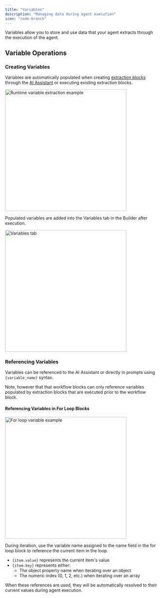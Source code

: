 ```yaml
---
title: "Variables"
description: "Managing data during agent execution"
icon: "code-branch"
---
```


Variables allow you to store and use data that your agent extracts through the execution of the agent.

## Variable Operations

### Creating Variables

Variables are automatically populated when creating [extraction blocks](/workflow-blocks/extraction) through the [AI Assistant](/ai-assistant/using-ai-assistant) or executing existing extraction blocks.

<Frame>
  <img
    src="/images/data_extraction_variable.png"
    width="400"
    alt="Runtime variable extraction example"
  />
</Frame>

Populated variables are added into the Variables tab in the Builder after execution.

<Frame>
  <img src="/images/variables_tab.png" width="400" alt="Variables tab" />
</Frame>

### Referencing Variables

Variables can be referenced to the AI Assistant or directly in prompts using `{variable_name}` syntax.

Note, however that that workflow blocks can only reference variables populated by extraction blocks that are executed prior to the workflow block.

#### Referencing Variables in For Loop Blocks

<Frame>
  <img
    src="/images/for_loop_variable_reference.png"
    width="400"
    alt="For loop variable example"
  />
</Frame>

During iteration, use the variable name assigned to the name field in the for loop block to reference the current item in the loop.

- `{item.value}` represents the current item's value
- `{item.key}` represents either:
  - The object property name when iterating over an object
  - The numeric index (0, 1, 2, etc.) when iterating over an array

When these references are used, they will be automatically resolved to their current values during agent execution.
